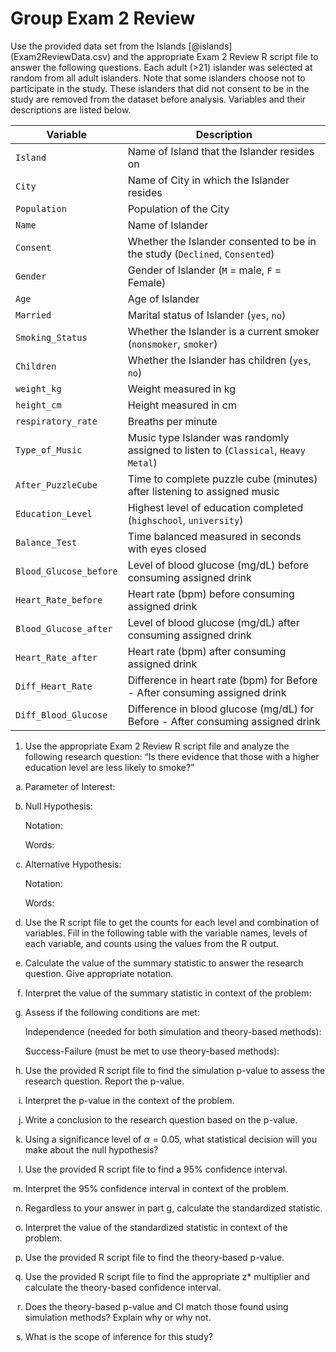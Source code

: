 # Group Exam 2 Review

Use the provided data set from the Islands [@islands] (Exam2ReviewData.csv) and the appropriate Exam 2 Review R script file to answer the following questions. Each adult (>21) islander was selected at random from all adult islanders. Note that some islanders choose not to participate in the study.  These islanders that did not consent to be in the study are removed from the dataset before analysis.  Variables and their descriptions are listed below. 

| **Variable** 	| **Description** |
|----	|-------------	|
| `Island` | Name of Island that the Islander resides on |
| `City` | Name of City in which the Islander resides |
| `Population` | Population of the City |
| `Name` | Name of Islander |
| `Consent` | Whether the Islander consented to be in the study (`Declined`, `Consented`)|
| `Gender` | Gender of Islander (`M` = male, `F` = Female) |
| `Age` | Age of Islander |
| `Married` | Marital status of Islander (`yes`, `no`) |
| `Smoking_Status` | Whether the Islander is a current smoker (`nonsmoker`, `smoker`) |
| `Children` | Whether the Islander has children (`yes`, `no`) |
| `weight_kg` | Weight measured in kg |
| `height_cm` | Height measured in cm |
| `respiratory_rate` | Breaths per minute |
| `Type_of_Music` | Music type Islander was randomly assigned to listen to (`Classical`, `Heavy Metal`)|
| `After_PuzzleCube` | Time to complete puzzle cube (minutes) after listening to assigned music |
| `Education_Level` | Highest level of education completed (`highschool`, `university`)|
| `Balance_Test` | Time balanced measured in seconds with eyes closed |
| `Blood_Glucose_before` | Level of blood glucose (mg/dL) before consuming assigned drink |
| `Heart_Rate_before` | Heart rate (bpm) before consuming assigned drink |
| `Blood_Glucose_after` | Level of blood glucose (mg/dL) after consuming assigned drink |
| `Heart_Rate_after` | Heart rate (bpm) after consuming assigned drink |
| `Diff_Heart_Rate` | Difference in heart rate (bpm) for Before - After consuming assigned drink |
| `Diff_Blood_Glucose` | Difference in blood glucose (mg/dL) for Before - After consuming assigned drink |

1. Use the appropriate Exam 2 Review R script file and analyze the following research question: "Is there evidence that those with a higher education level are less likely to smoke?"

a. Parameter of Interest:
\vspace{0.3in}
    
b. Null Hypothesis:
        
    Notation:
\vspace{0.3in}
    
    Words:
\vspace{0.5in}
    
c. Alternative Hypothesis:
    
    Notation:
\vspace{0.3in}
    
    Words:
\vspace{0.5in}
   
d. Use the R script file to get the counts for each level and combination of variables. Fill in the following table with the variable names, levels of each variable, and counts using the values from the R output.

\begingroup
\setlength{\tabcolsep}{14pt}
\renewcommand{\arraystretch}{2}
\begin{center}
\begin{tabular}{|c|p{1in}|p{1in}|p{1in}|}
\hline
 & \multicolumn{2}{|c|}{\textbf{Explanatory Variable}} & \\ 
 & \multicolumn{2}{|c|}{ } & \\ \hline
\textbf{Response variable} & Group 1 & Group 2 & Total \\
 & & & \\ \hline
 Success & & & \\
 & & & \\ \hline
 Failure & & & \\
 & & & \\ \hline
 Total & & & \\
 & & & \\ \hline
\end{tabular}
\end{center}
\endgroup

e. Calculate the value of the summary statistic to answer the research question. Give appropriate notation.

\vspace{0.4in}

f. Interpret the value of the summary statistic in context of the problem:
    
\vspace{0.3in}
    
g. Assess if the following conditions are met:

    Independence (needed for both simulation and theory-based methods):
\vspace{0.5in}

    Success-Failure (must be met to use theory-based methods):
\vspace{0.6in}
    
h. Use the provided R script file to find the simulation p-value to assess the research question.  Report the p-value.
\vspace{0.2in}
       
i.  Interpret the p-value in the context of the problem.
\vspace{0.7in}
        
j.  Write a conclusion to the research question based on the p-value.
\vspace{0.7in}
        
k. Using a significance level of $\alpha = 0.05$, what statistical decision will you make about the null hypothesis?
\vspace{0.3in}
    
l. Use the provided R script file to find a 95\% confidence interval.
\vspace{0.3in}
        
m. Interpret the 95\% confidence interval in context of the problem.
\vspace{0.7in}

n. Regardless to your answer in part g, calculate the standardized statistic.
\vspace{0.4in}

o. Interpret the value of the standardized statistic in context of the problem.
\vspace{0.7in}

p. Use the provided R script file to find the theory-based p-value. 
\vspace{0.3in}

q. Use the provided R script file to find the appropriate z* multiplier and calculate the theory-based confidence interval. 
\vspace{0.5in}

r. Does the theory-based p-value and CI match those found using simulation methods?  Explain why or why not.
\vspace{0.7in}

s. What is the scope of inference for this study?
\vspace{0.8in}

<!-- 2. Use the appropriate Exam 2 Review R script file and analyze the following research question: The proportion of university graduates in the US is 42%.  "Is there evidence that the proportion of university graduates in the Islands differs from the proportion in the US?" -->

<!-- a. Parameter of Interest: -->
<!-- \vspace{0.3in} -->

<!-- b. Null Hypothesis: -->

<!--     Notation: -->
<!-- \vspace{0.3in} -->

<!--     Words: -->
<!-- \vspace{0.5in} -->

<!-- c. Alternative Hypothesis: -->

<!--     Notation: -->
<!-- \vspace{0.3in} -->

<!--     Words: -->
<!-- \vspace{0.5in} -->

<!-- d. Use the R script file to get the counts for each level of the variable. Fill in the following table with the success, failure, variable name, and counts using the values from the R output. -->

<!-- \begingroup -->
<!-- \begin{center} -->
<!-- \setlength{\tabcolsep}{14pt}  -->
<!-- \renewcommand{\arraystretch}{2}  -->
<!-- \begin{tabular}{|p{2in}|p{2in}|} -->
<!-- \hline -->
<!--  {\textbf{Variable}} & {\textbf{Counts}} \\  -->
<!--  & \\ \hline -->
<!--  Success & \\  -->
<!--  &  \\ \hline -->
<!--  Failure & \\  -->
<!--  &  \\ \hline -->
<!--  Total &  \\  -->
<!--  & \\ \hline   -->
<!-- \end{tabular} -->
<!-- \end{center} -->
<!-- \endgroup -->
<!-- e. Calculate the value of summary statistic to answer the research question. Give appropriate notation. -->
<!-- \vspace{0.3in} -->

<!-- f. Interpret the value of the summary statistic in context of the problem: -->
<!-- \vspace{0.3in} -->

<!-- g. Assess if the following conditions are met: -->

<!--     Independence (needed for both simulation and theory-based methods): -->
<!-- \vspace{0.8in} -->

<!--     Success-Failure (must be met to use theory-based methods): -->
<!-- \vspace{0.8in} -->

<!-- h. Use the provided R script file to find the simulation p-value to assess the research question.  Report the p-value. -->
<!-- \vspace{0.3in} -->

<!-- i.  Interpret the p-value in the context of the problem. -->
<!-- \vspace{0.8in} -->

<!-- j.  Write a conclusion to the research question based on the p-value. -->
<!-- \vspace{0.8in} -->

<!-- k. Using a significance level of $\alpha = 0.1$, what statistical decision will you make about the null hypothesis? -->
<!-- \vspace{0.3in} -->

<!-- l. Use the provided R script file to find a 90\% confidence interval. -->
<!-- \vspace{0.3in} -->

<!-- m. Interpret the 90\% confidence interval in context of the problem. -->
<!-- \vspace{0.8in} -->

<!-- n. Regardless to your answer in part g, calculate the standardized statistic. -->
<!-- \vspace{0.4in} -->

<!-- o. Interpret the value of the standardized statistic in context of the problem. -->
<!-- \vspace{0.8in} -->

<!-- p. Use the provided R script file to find the theory-based p-value.  -->
<!-- \vspace{0.3in} -->

<!-- q. Use the provided R script file to find the appropriate z* multiplier and calculate the theory-based confidence interval.  -->
<!-- \vspace{0.5in} -->

<!-- r. Does the theory-based p-value and CI match those found using simulation methods?  Explain why or why not. -->
<!-- \vspace{0.8in} -->

<!-- s. To what group can the results be generalized? -->
<!-- \vspace{0.8in} -->

        
\newpage